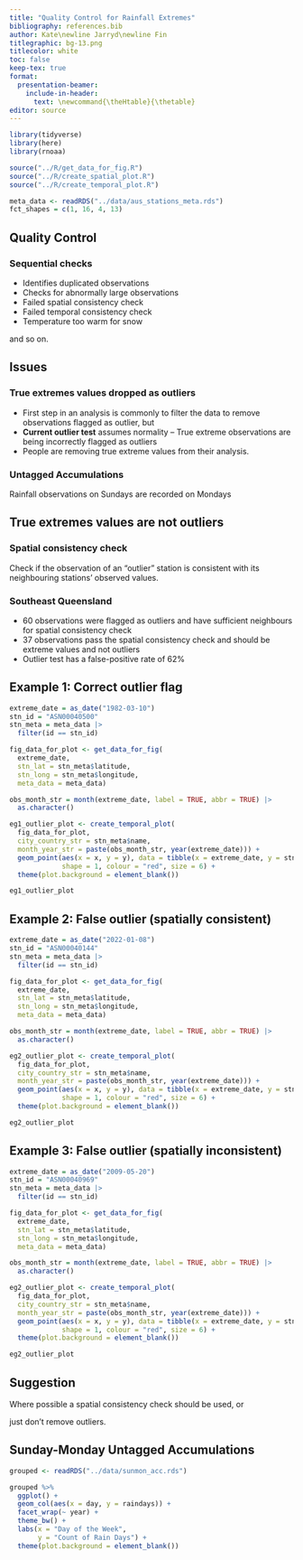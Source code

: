 ```yaml
---
title: "Quality Control for Rainfall Extremes"
bibliography: references.bib
author: Kate\newline Jarryd\newline Fin
titlegraphic: bg-13.png
titlecolor: white
toc: false
keep-tex: true
format: 
  presentation-beamer: 
    include-in-header: 
      text: \newcommand{\theHtable}{\thetable}
editor: source
---
```


```r
library(tidyverse)
library(here)
library(rnoaa)

source("../R/get_data_for_fig.R")
source("../R/create_spatial_plot.R")
source("../R/create_temporal_plot.R")

meta_data <- readRDS("../data/aus_stations_meta.rds")
fct_shapes = c(1, 16, 4, 13)
```

## Quality Control

\begin{block}{Automated testing} 

Important for large scale data handling of observations and analysis of extreme events

\end{block}

### Sequential checks

- Identifies duplicated observations
- Checks for abnormally large observations
- Failed spatial consistency check
- Failed temporal consistency check
- Temperature too warm for snow

and so on.

## Issues

### True extremes values dropped as outliers

- First step in an analysis is commonly to filter the data to remove observations flagged as outlier, but
- __Current outlier test__ assumes normality -- True extreme observations are being incorrectly flagged as outliers
- People are removing true extreme values from their analysis.

### Untagged Accumulations

Rainfall observations on Sundays are recorded on Mondays

## True extremes values are not outliers

### Spatial consistency check

Check if the observation of an "outlier" station is consistent with its neighbouring stations' observed values.

### Southeast Queensland

- $60$ observations were flagged as outliers and have sufficient neighbours for spatial consistency check
- $37$ observations pass the spatial consistency check and should be extreme values and not outliers
- Outlier test has a false-positive rate of $62\%$

## Example 1: Correct outlier flag

```r
extreme_date = as_date("1982-03-10")
stn_id = "ASN00040500"
stn_meta = meta_data |> 
  filter(id == stn_id)

fig_data_for_plot <- get_data_for_fig(
  extreme_date, 
  stn_lat = stn_meta$latitude, 
  stn_long = stn_meta$longitude, 
  meta_data = meta_data)

obs_month_str = month(extreme_date, label = TRUE, abbr = TRUE) |>
  as.character()

eg1_outlier_plot <- create_temporal_plot(
  fig_data_for_plot,
  city_country_str = stn_meta$name,
  month_year_str = paste(obs_month_str, year(extreme_date))) + 
  geom_point(aes(x = x, y = y), data = tibble(x = extreme_date, y = stn_id), 
             shape = 1, colour = "red", size = 6) +
  theme(plot.background = element_blank())

eg1_outlier_plot
```

## Example 2: False outlier (spatially consistent)

```r
extreme_date = as_date("2022-01-08")
stn_id = "ASN00040144"
stn_meta = meta_data |> 
  filter(id == stn_id)

fig_data_for_plot <- get_data_for_fig(
  extreme_date, 
  stn_lat = stn_meta$latitude, 
  stn_long = stn_meta$longitude, 
  meta_data = meta_data)

obs_month_str = month(extreme_date, label = TRUE, abbr = TRUE) |>
  as.character()

eg2_outlier_plot <- create_temporal_plot(
  fig_data_for_plot,
  city_country_str = stn_meta$name,
  month_year_str = paste(obs_month_str, year(extreme_date))) + 
  geom_point(aes(x = x, y = y), data = tibble(x = extreme_date, y = stn_id), 
             shape = 1, colour = "red", size = 6) +
  theme(plot.background = element_blank())

eg2_outlier_plot
```

## Example 3: False outlier (spatially inconsistent)

```r
extreme_date = as_date("2009-05-20")
stn_id = "ASN00040969"
stn_meta = meta_data |> 
  filter(id == stn_id)

fig_data_for_plot <- get_data_for_fig(
  extreme_date, 
  stn_lat = stn_meta$latitude, 
  stn_long = stn_meta$longitude, 
  meta_data = meta_data)

obs_month_str = month(extreme_date, label = TRUE, abbr = TRUE) |>
  as.character()

eg2_outlier_plot <- create_temporal_plot(
  fig_data_for_plot,
  city_country_str = stn_meta$name,
  month_year_str = paste(obs_month_str, year(extreme_date))) + 
  geom_point(aes(x = x, y = y), data = tibble(x = extreme_date, y = stn_id), 
             shape = 1, colour = "red", size = 6) +
  theme(plot.background = element_blank())

eg2_outlier_plot
```

## Suggestion

Where possible a spatial consistency check should be used, or

\huge just don't remove outliers.

## Sunday-Monday Untagged Accumulations

```r
grouped <- readRDS("../data/sunmon_acc.rds")

grouped %>%
  ggplot() +
  geom_col(aes(x = day, y = raindays)) +
  facet_wrap(~ year) +
  theme_bw() +
  labs(x = "Day of the Week",
       y = "Count of Rain Days") +
  theme(plot.background = element_blank())
```

